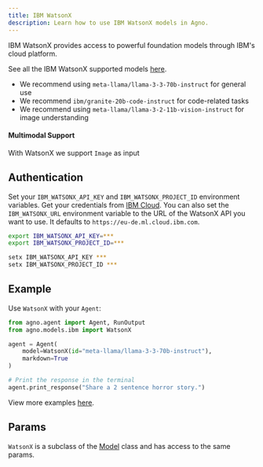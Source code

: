 ```yaml
---
title: IBM WatsonX
description: Learn how to use IBM WatsonX models in Agno.
---
```


IBM WatsonX provides access to powerful foundation models through IBM's cloud platform.

See all the IBM WatsonX supported models [here](https://www.ibm.com/products/watsonx-ai/foundation-models).

- We recommend using `meta-llama/llama-3-3-70b-instruct` for general use
- We recommend `ibm/granite-20b-code-instruct` for code-related tasks
- We recommend using `meta-llama/llama-3-2-11b-vision-instruct` for image understanding

#### Multimodal Support

With WatsonX we support `Image` as input

## Authentication

Set your `IBM_WATSONX_API_KEY` and `IBM_WATSONX_PROJECT_ID` environment variables. Get your credentials from [IBM Cloud](https://cloud.ibm.com/).
You can also set the `IBM_WATSONX_URL` environment variable to the URL of the WatsonX API you want to use. It defaults to `https://eu-de.ml.cloud.ibm.com`.

<CodeGroup>

```bash Mac
export IBM_WATSONX_API_KEY=***
export IBM_WATSONX_PROJECT_ID=***
```

```bash Windows
setx IBM_WATSONX_API_KEY ***
setx IBM_WATSONX_PROJECT_ID ***
```

</CodeGroup>

## Example

Use `WatsonX` with your `Agent`:

<CodeGroup>

```python agent.py
from agno.agent import Agent, RunOutput
from agno.models.ibm import WatsonX

agent = Agent(
    model=WatsonX(id="meta-llama/llama-3-3-70b-instruct"),
    markdown=True
)

# Print the response in the terminal
agent.print_response("Share a 2 sentence horror story.")

```

</CodeGroup>

<Note> View more examples [here](/examples/models/ibm/basic). </Note>

## Params

<Snippet file="model-ibm-watsonx-params.mdx" />

`WatsonX` is a subclass of the [Model](/reference/models/model) class and has access to the same params.
